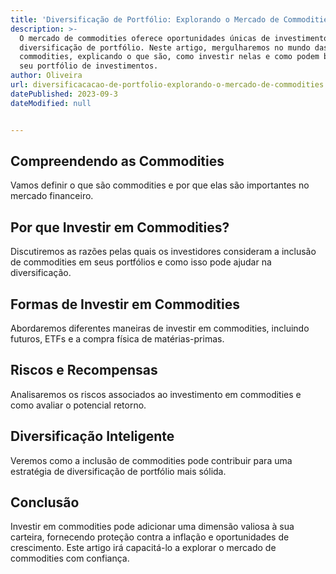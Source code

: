 ```yaml
---
title: 'Diversificação de Portfólio: Explorando o Mercado de Commodities'
description: >-
  O mercado de commodities oferece oportunidades únicas de investimento e
  diversificação de portfólio. Neste artigo, mergulharemos no mundo das
  commodities, explicando o que são, como investir nelas e como podem beneficiar
  seu portfólio de investimentos.
author: Oliveira
url: diversificacacao-de-portfolio-explorando-o-mercado-de-commodities
datePublished: 2023-09-3
dateModified: null


---
```


## **Compreendendo as Commodities**

Vamos definir o que são commodities e por que elas são importantes no mercado financeiro.

## **Por que Investir em Commodities?**

Discutiremos as razões pelas quais os investidores consideram a inclusão de commodities em seus portfólios e como isso pode ajudar na diversificação.

## **Formas de Investir em Commodities**

Abordaremos diferentes maneiras de investir em commodities, incluindo futuros, ETFs e a compra física de matérias-primas.

## **Riscos e Recompensas**

Analisaremos os riscos associados ao investimento em commodities e como avaliar o potencial retorno.

## **Diversificação Inteligente**

Veremos como a inclusão de commodities pode contribuir para uma estratégia de diversificação de portfólio mais sólida.

## **Conclusão**

Investir em commodities pode adicionar uma dimensão valiosa à sua carteira, fornecendo proteção contra a inflação e oportunidades de crescimento. Este artigo irá capacitá-lo a explorar o mercado de commodities com confiança.

